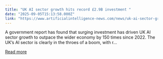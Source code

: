```yaml
---
title: "UK AI sector growth hits record £2.9B investment "
date: "2025-09-05T15:13:58.000Z"
link: "https://www.artificialintelligence-news.com/news/uk-ai-sector-growth-hits-record-2-9b-investment/"
---
```


A government report has found that surging investment has driven UK AI sector growth to outpace the wider economy by 150 times since 2022. The UK’s AI sector is clearly in the throes of a boom, with r...

[Read more](https://www.artificialintelligence-news.com/news/uk-ai-sector-growth-hits-record-2-9b-investment/)
